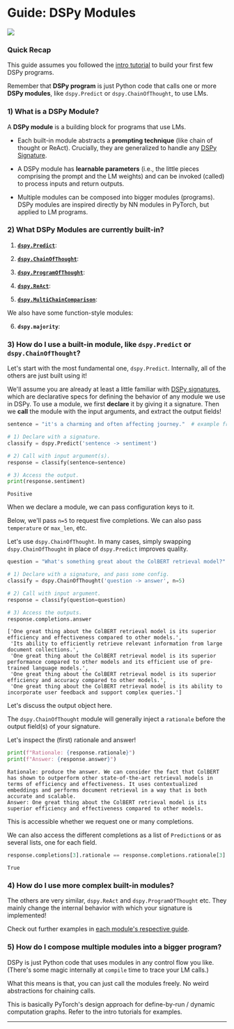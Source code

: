 
# Guide: DSPy Modules

[<img align="center" src="https://colab.research.google.com/assets/colab-badge.svg" />](https://colab.research.google.com/github/stanfordnlp/dspy/blob/main/docs/guides/modules.ipynb)

### Quick Recap

This guide assumes you followed the [intro tutorial](https://colab.research.google.com/github/stanfordnlp/dspy/blob/main/intro.ipynb) to build your first few DSPy programs.

Remember that **DSPy program** is just Python code that calls one or more **DSPy modules**, like `dspy.Predict` or `dspy.ChainOfThought`, to use LMs.

### 1) What is a DSPy Module?

A **DSPy module** is a building block for programs that use LMs.

- Each built-in module abstracts a **prompting technique** (like chain of thought or ReAct). Crucially, they are generalized to handle any [DSPy Signature](/docs/building-blocks/2-signatures.md).

- A DSPy module has **learnable parameters** (i.e., the little pieces comprising the prompt and the LM weights) and can be invoked (called) to process inputs and return outputs.

- Multiple modules can be composed into bigger modules (programs). DSPy modules are inspired directly by NN modules in PyTorch, but applied to LM programs.

### 2) What DSPy Modules are currently built-in?

1. **[`dspy.Predict`](/api/modules/Predict)**:

2. **[`dspy.ChainOfThought`](/api/modules/ChainOfThought)**: 

3. **[`dspy.ProgramOfThought`](/api/modules/ProgramOfThought)**:

4. **[`dspy.ReAct`](/api/modules/ReAct)**:

5. **[`dspy.MultiChainComparison`](/api/modules/MultiChainComparison)**:


We also have some function-style modules:

6. **`dspy.majority`**:

### 3) How do I use a built-in module, like `dspy.Predict` or `dspy.ChainOfThought`?

Let's start with the most fundamental one, `dspy.Predict`. Internally, all of the others are just built using it!

We'll assume you are already at least a little familiar with [DSPy signatures](/docs/building-blocks/2-signatures.md), which are declarative specs for defining the behavior of any module we use in DSPy.
To use a module, we first **declare** it by giving it a signature. Then we **call** the module with the input arguments, and extract the output fields!


```python
sentence = "it's a charming and often affecting journey."  # example from the SST-2 dataset.

# 1) Declare with a signature.
classify = dspy.Predict('sentence -> sentiment')

# 2) Call with input argument(s). 
response = classify(sentence=sentence)

# 3) Access the output.
print(response.sentiment)
```

```text
Positive
```
    

When we declare a module, we can pass configuration keys to it.

Below, we'll pass `n=5` to request five completions. We can also pass `temperature` or `max_len`, etc.

Let's use `dspy.ChainOfThought`. In many cases, simply swapping `dspy.ChainOfThought` in place of `dspy.Predict` improves quality.


```python
question = "What's something great about the ColBERT retrieval model?"

# 1) Declare with a signature, and pass some config.
classify = dspy.ChainOfThought('question -> answer', n=5)

# 2) Call with input argument.
response = classify(question=question)

# 3) Access the outputs.
response.completions.answer
```

```text
['One great thing about the ColBERT retrieval model is its superior efficiency and effectiveness compared to other models.',
 'Its ability to efficiently retrieve relevant information from large document collections.',
 'One great thing about the ColBERT retrieval model is its superior performance compared to other models and its efficient use of pre-trained language models.',
 'One great thing about the ColBERT retrieval model is its superior efficiency and accuracy compared to other models.',
 'One great thing about the ColBERT retrieval model is its ability to incorporate user feedback and support complex queries.']
```


Let's discuss the output object here.

The `dspy.ChainOfThought` module will generally inject a `rationale` before the output field(s) of your signature.

Let's inspect the (first) rationale and answer!


```python
print(f"Rationale: {response.rationale}")
print(f"Answer: {response.answer}")
```

    Rationale: produce the answer. We can consider the fact that ColBERT has shown to outperform other state-of-the-art retrieval models in terms of efficiency and effectiveness. It uses contextualized embeddings and performs document retrieval in a way that is both accurate and scalable.
    Answer: One great thing about the ColBERT retrieval model is its superior efficiency and effectiveness compared to other models.
    

This is accessible whether we request one or many completions.

We can also access the different completions as a list of `Prediction`s or as several lists, one for each field.


```python
response.completions[3].rationale == response.completions.rationale[3]
```

```text
True
```



### 4) How do I use more complex built-in modules?

The others are very similar, `dspy.ReAct` and `dspy.ProgramOfThought` etc. They mainly change the internal behavior with which your signature is implemented!

Check out further examples in [each module's respective guide](/api/category/modules/).

### 5) How do I compose multiple modules into a bigger program?

DSPy is just Python code that uses modules in any control flow you like. (There's some magic internally at `compile` time to trace your LM calls.)

What this means is that, you can just call the modules freely. No weird abstractions for chaining calls.

This is basically PyTorch's design approach for define-by-run / dynamic computation graphs. Refer to the intro tutorials for examples.

***

<AuthorDetails name="Arnav Singhvi"/>